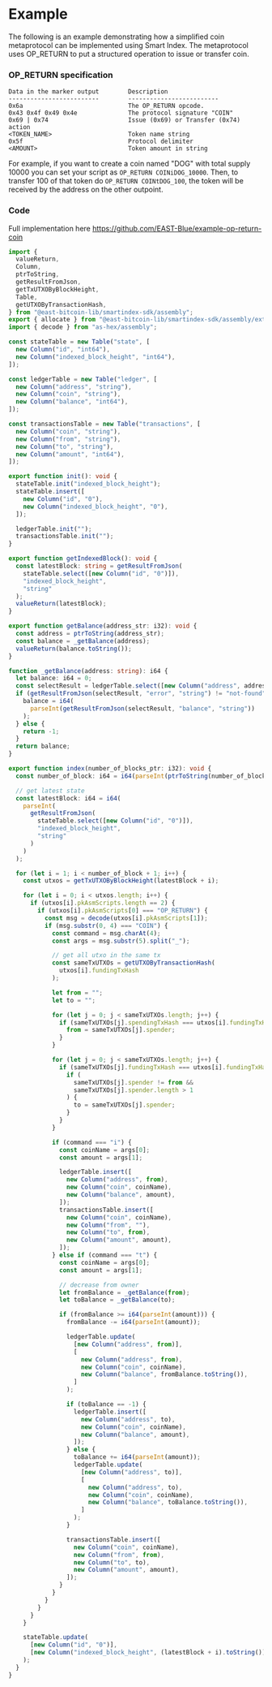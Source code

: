 # Example

The following is an example demonstrating how a simplified coin metaprotocol can be implemented using Smart Index.
The metaprotocol uses OP_RETURN to put a structured operation to issue or transfer coin.

### OP_RETURN specification

```
Data in the marker output        Description
-------------------------        -------------------------
0x6a                             The OP_RETURN opcode.
0x43 0x4f 0x49 0x4e              The protocol signature "COIN"
0x69 | 0x74                      Issue (0x69) or Transfer (0x74) action
<TOKEN_NAME>                     Token name string
0x5f                             Protocol delimiter
<AMOUNT>                         Token amount in string
```

For example, if you want to create a coin named "DOG" with total supply 10000 you can set your script as `OP_RETURN COINiDOG_10000`. Then, to transfer 100 of that token do `OP_RETURN COINtDOG_100`, the token will be received by the address on the other outpoint.

### Code

Full implementation here https://github.com/EAST-Blue/example-op-return-coin

```ts
import {
  valueReturn,
  Column,
  ptrToString,
  getResultFromJson,
  getTxUTXOByBlockHeight,
  Table,
  getUTXOByTransactionHash,
} from "@east-bitcoin-lib/smartindex-sdk/assembly";
export { allocate } from "@east-bitcoin-lib/smartindex-sdk/assembly/external";
import { decode } from "as-hex/assembly";

const stateTable = new Table("state", [
  new Column("id", "int64"),
  new Column("indexed_block_height", "int64"),
]);

const ledgerTable = new Table("ledger", [
  new Column("address", "string"),
  new Column("coin", "string"),
  new Column("balance", "int64"),
]);

const transactionsTable = new Table("transactions", [
  new Column("coin", "string"),
  new Column("from", "string"),
  new Column("to", "string"),
  new Column("amount", "int64"),
]);

export function init(): void {
  stateTable.init("indexed_block_height");
  stateTable.insert([
    new Column("id", "0"),
    new Column("indexed_block_height", "0"),
  ]);

  ledgerTable.init("");
  transactionsTable.init("");
}

export function getIndexedBlock(): void {
  const latestBlock: string = getResultFromJson(
    stateTable.select([new Column("id", "0")]),
    "indexed_block_height",
    "string"
  );
  valueReturn(latestBlock);
}

export function getBalance(address_str: i32): void {
  const address = ptrToString(address_str);
  const balance = _getBalance(address);
  valueReturn(balance.toString());
}

function _getBalance(address: string): i64 {
  let balance: i64 = 0;
  const selectResult = ledgerTable.select([new Column("address", address)]);
  if (getResultFromJson(selectResult, "error", "string") != "not-found") {
    balance = i64(
      parseInt(getResultFromJson(selectResult, "balance", "string"))
    );
  } else {
    return -1;
  }
  return balance;
}

export function index(number_of_blocks_ptr: i32): void {
  const number_of_block: i64 = i64(parseInt(ptrToString(number_of_blocks_ptr)));

  // get latest state
  const latestBlock: i64 = i64(
    parseInt(
      getResultFromJson(
        stateTable.select([new Column("id", "0")]),
        "indexed_block_height",
        "string"
      )
    )
  );

  for (let i = 1; i < number_of_block + 1; i++) {
    const utxos = getTxUTXOByBlockHeight(latestBlock + i);

    for (let i = 0; i < utxos.length; i++) {
      if (utxos[i].pkAsmScripts.length == 2) {
        if (utxos[i].pkAsmScripts[0] === "OP_RETURN") {
          const msg = decode(utxos[i].pkAsmScripts[1]);
          if (msg.substr(0, 4) === "COIN") {
            const command = msg.charAt(4);
            const args = msg.substr(5).split("_");

            // get all utxo in the same tx
            const sameTxUTXOs = getUTXOByTransactionHash(
              utxos[i].fundingTxHash
            );

            let from = "";
            let to = "";

            for (let j = 0; j < sameTxUTXOs.length; j++) {
              if (sameTxUTXOs[j].spendingTxHash === utxos[i].fundingTxHash) {
                from = sameTxUTXOs[j].spender;
              }
            }

            for (let j = 0; j < sameTxUTXOs.length; j++) {
              if (sameTxUTXOs[j].fundingTxHash === utxos[i].fundingTxHash) {
                if (
                  sameTxUTXOs[j].spender != from &&
                  sameTxUTXOs[j].spender.length > 1
                ) {
                  to = sameTxUTXOs[j].spender;
                }
              }
            }

            if (command === "i") {
              const coinName = args[0];
              const amount = args[1];

              ledgerTable.insert([
                new Column("address", from),
                new Column("coin", coinName),
                new Column("balance", amount),
              ]);
              transactionsTable.insert([
                new Column("coin", coinName),
                new Column("from", ""),
                new Column("to", from),
                new Column("amount", amount),
              ]);
            } else if (command === "t") {
              const coinName = args[0];
              const amount = args[1];

              // decrease from owner
              let fromBalance = _getBalance(from);
              let toBalance = _getBalance(to);

              if (fromBalance >= i64(parseInt(amount))) {
                fromBalance -= i64(parseInt(amount));

                ledgerTable.update(
                  [new Column("address", from)],
                  [
                    new Column("address", from),
                    new Column("coin", coinName),
                    new Column("balance", fromBalance.toString()),
                  ]
                );

                if (toBalance == -1) {
                  ledgerTable.insert([
                    new Column("address", to),
                    new Column("coin", coinName),
                    new Column("balance", amount),
                  ]);
                } else {
                  toBalance += i64(parseInt(amount));
                  ledgerTable.update(
                    [new Column("address", to)],
                    [
                      new Column("address", to),
                      new Column("coin", coinName),
                      new Column("balance", toBalance.toString()),
                    ]
                  );
                }

                transactionsTable.insert([
                  new Column("coin", coinName),
                  new Column("from", from),
                  new Column("to", to),
                  new Column("amount", amount),
                ]);
              }
            }
          }
        }
      }
    }

    stateTable.update(
      [new Column("id", "0")],
      [new Column("indexed_block_height", (latestBlock + i).toString())]
    );
  }
}
```
